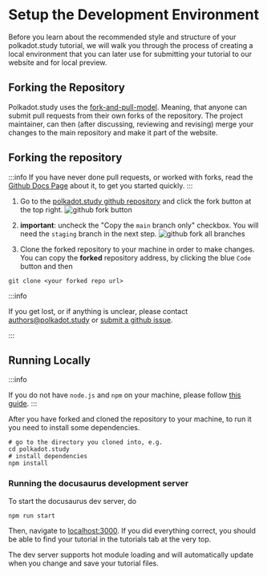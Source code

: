 # Setup the Development Environment

Before you learn about the recommended style and structure of your polkadot.study tutorial, we will walk you through the process of 
creating a local environment that you can later use for submitting your tutorial to our website and for local preview.

## Forking the Repository

Polkadot.study uses the [fork-and-pull-model](https://docs.github.com/en/pull-requests/collaborating-with-pull-requests/getting-started/about-collaborative-development-models#fork-and-pull-model). Meaning, that anyone can submit pull requests from their own forks of the repository.
The project maintainer, can then (after discussing, reviewing and revising) merge your changes to the main repository and make it part of the
website.

## Forking the repository
:::info
If you have never done pull requests, or worked with forks, read the [Github Docs Page](https://docs.github.com/en/pull-requests/collaborating-with-pull-requests/proposing-changes-to-your-work-with-pull-requests/creating-a-pull-request-from-a-fork) about it, to get you started
quickly.
:::

1. Go to the [polkadot.study github repository](https://github.com/PolkadotStudy/polkadot.study) and click the fork button at the top right.
![github fork button](/tutorials/new-tutorials-on-polkadot-study/github-fork.png)

1. **important**: uncheck the "Copy the `main` branch only" checkbox. You will need the `staging` branch in the next step.
![github fork all branches](/tutorials/new-tutorials-on-polkadot-study/github-fork-all-branches.png)

1. Clone the forked repository to your machine in order to make changes. You can copy the **forked** repository address, by clicking the blue `Code` button and then
```
git clone <your forked repo url>
```

:::info 

If you get lost, or if anything is unclear, please contact [authors@polkadot.study](mailto:authors@polkadot.study) or [submit a github issue](https://github.com/PolkadotStudy/polkadot.study/issues).

:::

## Running Locally
:::info

If you do not have `node.js` and `npm` on your machine, please follow [this guide](https://docs.npmjs.com/downloading-and-installing-node-js-and-npm).
:::

After you have forked and cloned the repository to your machine, to run it you need to install some dependencies.

```
# go to the directory you cloned into, e.g.
cd polkadot.study
# install dependencies
npm install
```

### Running the docusaurus development server
To start the docusaurus dev server, do
```
npm run start
```

Then, navigate to [localhost:3000](http://localhost:3000/). If you did everything correct, you should be able to find your tutorial in the tutorials tab at the very top.

The dev server supports hot module loading and will automatically update when you change and save your tutorial files.

### 

